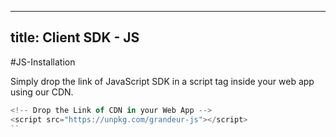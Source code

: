 
---
title: Client SDK - JS
---
#JS-Installation

Simply drop the link of JavaScript SDK in a script tag inside your web app using our CDN.

```js
<!-- Drop the Link of CDN in your Web App -->
<script src="https://unpkg.com/grandeur-js"></script>
``
